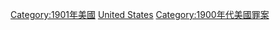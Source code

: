 {{Portal|美國}}
{{Year by category
|m=1
|c=9
|d=0
|y=1
|cat=美國罪案
|sortkey=United States
|parent=美國各年罪案
|subcat=1901年各國罪案
}}

[[Category:1901年美國|Category:1901年美國]]
[[Category:1901年北美洲罪案|United States]]
[[Category:1900年代美國罪案|Category:1900年代美國罪案]]